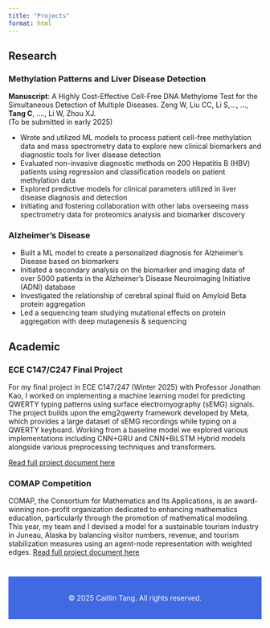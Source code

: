 ```yaml
---
title: "Projects"
format: html
---
```

## Research
### Methylation Patterns and Liver Disease Detection

<strong>Manuscript</strong>: A Highly Cost-Effective Cell-Free DNA Methylome Test for the Simultaneous Detection of Multiple Diseases. Zeng W, Liu CC, Li S,..., ..., <strong>Tang C</strong>, ...., Li W, Zhou XJ.  
(To be submitted in early 2025)


<ul>
  <li>Wrote and utilized ML models to process patient cell-free methylation data and mass spectrometry data to explore new clinical biomarkers and diagnostic tools for liver disease detection</li>
  <li>Evaluated non-invasive diagnostic methods on 200 Hepatitis B (HBV) patients using regression and classification models on patient methylation data</li>
  <li>Explored predictive models for clinical parameters utilized in liver disease diagnosis and detection</li>
  <li>Initiating and fostering collaboration with other labs overseeing mass spectrometry data for proteomics analysis and biomarker discovery</li>
</ul>



### Alzheimer's Disease
<ul>
  <li>Built a ML model to create a personalized diagnosis for Alzheimer’s Disease based on biomarkers</li>
  <li>Initiated a secondary analysis on the biomarker and imaging data of over 5000 patients in the Alzheimer’s Disease Neuroimaging Initiative (ADNI) database</li>
  <li>Investigated the relationship of cerebral spinal fluid on Amyloid Beta protein aggregation</li>
  <li>Led a sequencing team studying mutational effects on protein aggregation with deep mutagenesis & sequencing</li>
</ul>





## Academic
### ECE C147/C247 Final Project
For my final project in ECE C147/247 (Winter 2025) with Professor Jonathan Kao, I worked on implementing a machine learning model for predicting QWERTY typing patterns using surface electromyography (sEMG) signals. The project builds upon the emg2qwerty framework developed by Meta, which provides a large dataset of sEMG recordings while typing on a QWERTY keyboard. Working from a baseline model we explored various implementations including CNN+GRU and CNN+BiLSTM Hybrid models alongside various preprocessing techniques and transformers.

[Read full project document here](files/C147_247.pdf)


### COMAP Competition
COMAP, the Consortium for Mathematics and Its Applications, is an award-winning non-profit organization dedicated to enhancing mathematics education, particularly through the promotion of mathematical modeling. This year, my team and I devised a model for a sustainable tourism industry in Juneau, Alaska by balancing visitor numbers, revenue, and tourism stabilization measures using an agent-node representation with weighted edges.
[Read full project document here](files/COMAP_2025.pdf)


<footer style="background-color: #4169E1; color: white; text-align: center; padding: 20px 0; margin-top: 40px;">
    <p>&copy; 2025 Caitlin Tang. All rights reserved.</p>
    </div>
  </footer>